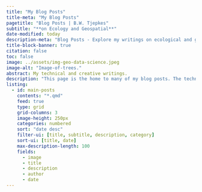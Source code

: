 ```yaml
---
title: "My Blog Posts"
title-meta: "My Blog Posts"
pagetitle: "Blog Posts | B.W. Tjepkes"
subtitle: "**on Ecology and Geospatial**"
date-modified: today
description-meta: "Blog Posts - Explore my writings on ecological and geospatial data science."
title-block-banner: true
citation: false
toc: false
image: ../assets/img-geo-data-science.jpeg
image-alt: "Image-of-trees."
abstract: My technical and creative writings.
description: "This page is the home to many of my blog posts. The technical aspects generally cover some of my adventures whilst learning to become a multi-lingual user in R, Python, SQL, and beyond. Some creative works about nature conservation, ecology, and other topics are also included here."
listing:
  - id: main-posts
    contents: "*.qmd"
    feed: true
    type: grid
    grid-columns: 3
    image-height: 250px
    categories: numbered
    sort: "date desc"
    filter-ui: [title, subtitle, description, category]
    sort-ui: [title, date]
    max-description-length: 100
    fields: 
      - image
      - title
      - description
      - author
      - date
---
```


::: {#main-posts}
:::

